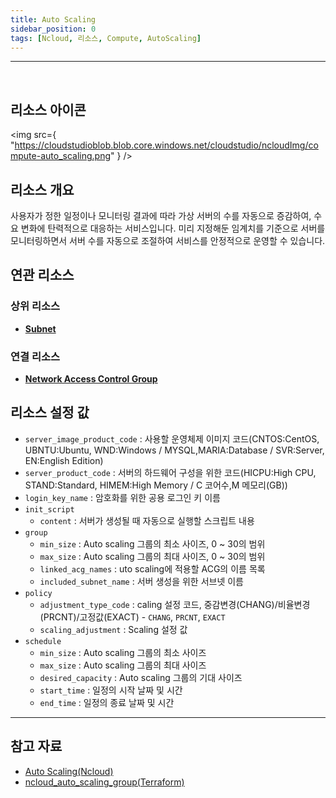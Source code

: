 ```yaml
---
title: Auto Scaling
sidebar_position: 0
tags: [Ncloud, 리소스, Compute, AutoScaling]
---
```


<hr />
<br />

## 리소스 아이콘

<img
    src={
        "https://cloudstudioblob.blob.core.windows.net/cloudstudio/ncloudImg/compute-auto_scaling.png"
    }
/>

## 리소스 개요

사용자가 정한 일정이나 모니터링 결과에 따라 가상 서버의 수를 자동으로 증감하여, 수요 변화에 탄력적으로 대응하는 서비스입니다. 미리 지정해둔 임계치를 기준으로 서버를 모니터링하면서 서버 수를 자동으로 조절하여 서비스를 안정적으로 운영할 수 있습니다.

## 연관 리소스

### 상위 리소스

-   [**Subnet**](https://docs.cstudio.app/docs/resource/ncloud/Networking/Subnet)

### 연결 리소스

-   [**Network Access Control Group**](https://docs.cstudio.app/docs/resource/ncloud/Security/AccessControlGroupp)

## 리소스 설정 값

-   `server_image_product_code` : 사용할 운영체제 이미지 코드(CNTOS:CentOS, UBNTU:Ubuntu, WND:Windows / MYSQL,MARIA:Database / SVR:Server, EN:English Edition)
-   `server_product_code` : 서버의 하드웨어 구성을 위한 코드(HICPU:High CPU, STAND:Standard, HIMEM:High Memory / C 코어수,M 메모리(GB))
-   `login_key_name` : 암호화를 위한 공용 로그인 키 이름
-   `init_script`
    -   `content` : 서버가 생성될 때 자동으로 실행할 스크립트 내용
-   `group`
    -   `min_size` : Auto scaling 그룹의 최소 사이즈, 0 ~ 30의 범위
    -   `max_size` : Auto scaling 그룹의 최대 사이즈, 0 ~ 30의 범위
    -   `linked_acg_names` : uto scaling에 적용할 ACG의 이름 목록
    -   `included_subnet_name` : 서버 생성을 위한 서브넷 이름
-   `policy`
    -   `adjustment_type_code` : caling 설정 코드, 중감변경(CHANG)/비율변경(PRCNT)/고정값(EXACT) - `CHANG`, `PRCNT`, `EXACT`
    -   `scaling_adjustment` : Scaling 설정 값
-   `schedule`
    -   `min_size` : Auto scaling 그룹의 최소 사이즈
    -   `max_size` : Auto scaling 그룹의 최대 사이즈
    -   `desired_capacity` : Auto scaling 그룹의 기대 사이즈
    -   `start_time` : 일정의 시작 날짜 및 시간
    -   `end_time` : 일정의 종료 날짜 및 시간

---

## 참고 자료

-   [Auto Scaling(Ncloud)](https://www.ncloud.com/product/compute/autoScaling)
-   [ncloud_auto_scaling_group(Terraform)](https://registry.terraform.io/providers/NaverCloudPlatform/ncloud/latest/docs/resources/auto_scaling_group)
